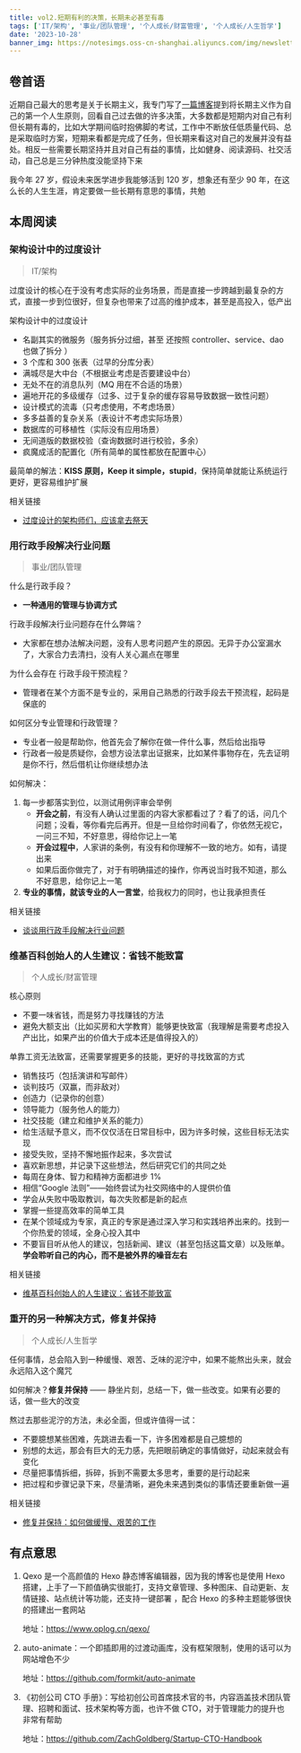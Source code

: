 ```yaml
---
title: vol2.短期有利的决策，长期未必甚至有毒
tags: ['IT/架构', '事业/团队管理', '个人成长/财富管理', '个人成长/人生哲学']
date: '2023-10-28'
banner_img: https://notesimgs.oss-cn-shanghai.aliyuncs.com/img/newsletter-vol2.jpg
---
```


## 卷首语

近期自己最大的思考是关于长期主义，我专门写了[一篇博客](https://www.wujieli.top/2023/10/03/%E4%BA%BA%E7%94%9F%E5%8E%9F%E5%88%99%E4%B8%80%EF%BC%9A%E9%95%BF%E6%9C%9F%E4%B8%BB%E4%B9%89/)提到将长期主义作为自己的第一个人生原则，回看自己过去做的许多决策，大多数都是短期内对自己有利但长期有毒的，比如大学期间临时抱佛脚的考试，工作中不断放任低质量代码、总是采取临时方案，短期来看都是完成了任务，但长期来看这对自己的发展并没有益处。相反一些需要长期坚持并且对自己有益的事情，比如健身、阅读源码、社交活动，自己总是三分钟热度没能坚持下来

我今年 27 岁，假设未来医学进步我能够活到 120 岁，想象还有至少 90 年，在这么长的人生生涯，肯定要做一些长期有意思的事情，共勉

## 本周阅读

### 架构设计中的过度设计

> IT/架构

过度设计的核心在于没有考虑实际的业务场景，而是直接一步跨越到最复杂的方式，直接一步到位很好，但复杂也带来了过高的维护成本，甚至是高投入，低产出

架构设计中的过度设计

- 名副其实的微服务（服务拆分过细，甚至 还按照 controller、service、dao 也做了拆分 ）
- 3 个库和 300 张表（过早的分库分表）
- 满城尽是大中台（不根据业考虑是否要建设中台）
- 无处不在的消息队列（MQ 用在不合适的场景）
- 遍地开花的多级缓存（过多、过于复杂的缓存容易导致数据一致性问题）
- 设计模式的流毒（只考虑使用，不考虑场景）
- 多多益善的复杂关系（表设计不考虑实际场景）
- 数据库的可移植性（实际没有应用场景）
- 无间道版的数据校验（查询数据时进行校验，多余）
- 疯魔成活的配置化（所有简单的属性都放在配置中心）

最简单的解法：**KISS 原则，Keep it simple，stupid**，保持简单就能让系统运行更好，更容易维护扩展

相关链接

- [过度设计的架构师们，应该拿去祭天](https://juejin.cn/post/7287144182967107638)

### 用行政手段解决行业问题

> 事业/团队管理

什么是行政手段？

- **一种通用的管理与协调方式**

行政手段解决行业问题存在什么弊端？

- 大家都在想办法解决问题，没有人思考问题产生的原因。无异于办公室漏水了，大家合力去清扫，没有人关心漏点在哪里

为什么会存在 行政手段干预流程？

- 管理者在某个方面不是专业的，采用自己熟悉的行政手段去干预流程，起码是保底的

如何区分专业管理和行政管理？

- 专业者一般是帮助你，他首先会了解你在做一件什么事，然后给出指导
- 行政者一般是质疑你，会想方设法拿出证据来，比如某件事物存在，先去证明是你不行，然后借机让你继续想办法

如何解决：

1. 每一步都落实到位，以测试用例评审会举例
   - **开会之前**，有没有人确认过里面的内容大家都看过了？看了的话，问几个问题；没看，等你看完后再开。但是一旦给你时间看了，你依然无视它，一问三不知，不好意思，得给你记上一笔
   - **开会过程中**，人家讲的条例，有没有和你理解不一致的地方。如有，请提出来
   - 如果后面你做完了，对于有明确描述的操作，你再说当时我不知道，那么不好意思，给你记上一笔
2. **专业的事情，就该专业的人一言堂**，给我权力的同时，也让我承担责任

相关链接

- [谈谈用行政手段解决行业问题](https://juejin.cn/post/7270427148192071735)

### 维基百科创始人的人生建议：省钱不能致富

> 个人成长/财富管理

核心原则

- 不要一味省钱，而是努力寻找赚钱的方法
- 避免大额支出（比如买房和大学教育）能够更快致富（我理解是需要考虑投入产出比，如果产出的价值大于成本还是值得投入的）

单靠工资无法致富，还需要掌握更多的技能，更好的寻找致富的方式

- 销售技巧（包括演讲和写邮件）
- 谈判技巧（双赢，而非敌对）
- 创造力（记录你的创意）
- 领导能力（服务他人的能力）
- 社交技能（建立和维护关系的能力）
- 给生活赋予意义，而不仅仅活在日常目标中，因为许多时候，这些目标无法实现
- 接受失败，坚持不懈地振作起来，多次尝试
- 喜欢新思想，并记录下这些想法，然后研究它们的共同之处
- 每周在身体、智力和精神方面都进步 1%
- 相信“Google 法则”——始终尝试为社交网络中的人提供价值
- 学会从失败中吸取教训，每次失败都是新的起点
- 掌握一些提高效率的简单工具
- 在某个领域成为专家，真正的专家是通过深入学习和实践培养出来的。找到一个你热爱的领域，全身心投入其中
- 不要盲目听从他人的建议，包括新闻、建议（甚至包括这篇文章）以及账单。**学会聆听自己的内心，而不是被外界的噪音左右**

相关链接

- [维基百科创始人的人生建议：省钱不能致富](https://www.notion.so/wujieli0207/a13be2c37d2b400da2c450ee787ffb89)

### 重开的另一种解决方式，修复并保持

> 个人成长/人生哲学

任何事情，总会陷入到一种缓慢、艰苦、乏味的泥泞中，如果不能熬出头来，就会永远陷入这个魔咒

如何解决？**修复并保持** —— 静坐片刻，总结一下，做一些改变。如果有必要的话，做一些大的改变

熬过去那些泥泞的方法，未必全面，但或许值得一试：

- 不要臆想某些困难，先跳进去看一下，许多困难都是自己臆想的
- 别想的太远，那会有巨大的无力感，先把眼前确定的事情做好，动起来就会有变化
- 尽量把事情拆细，拆碎，拆到不需要太多思考，重要的是行动起来
- 把过程和步骤记录下来，尽量清晰，避免未来遇到类似的事情还要重新做一遍

相关链接

- [修复并保持：如何做缓慢、艰苦的工作](https://pmthinking.com/database/%E7%B2%BE%E9%80%89%E9%9B%86/%E4%BF%AE%E5%A4%8D%E5%B9%B6%E4%BF%9D%E6%8C%81%E5%A6%82%E4%BD%95%E5%81%9A%E7%BC%93%E6%85%A2%E8%89%B0%E8%8B%A6%E7%9A%84%E5%B7%A5%E4%BD%9C)

## 有点意思

1. Qexo 是一个高颜值的 Hexo 静态博客编辑器，因为我的博客也是使用 Hexo 搭建，上手了一下颜值确实很能打，支持文章管理、多种图床、自动更新、友情链接、站点统计等功能，还支持一键部署 ，配合 Hexo 的多种主题能够很快的搭建出一套网站

   地址：https://www.oplog.cn/qexo/

2. auto-animate：一个即插即用的过渡动画库，没有框架限制，使用的话可以为网站增色不少

   地址：https://github.com/formkit/auto-animate

3. 《初创公司 CTO 手册》：写给初创公司首席技术官的书，内容涵盖技术团队管理、招聘和面试、技术架构等方面，也许不做 CTO，对于管理能力的提升也非常有帮助

   地址：https://github.com/ZachGoldberg/Startup-CTO-Handbook
